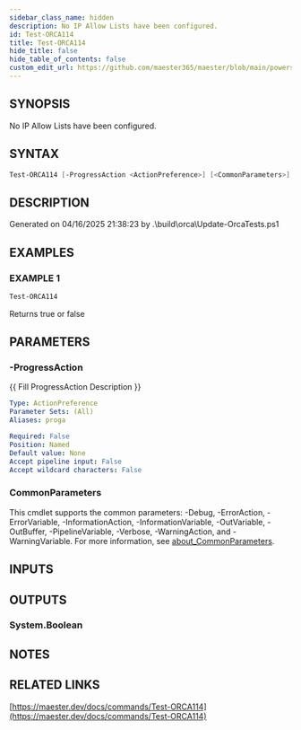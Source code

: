 ```yaml
---
sidebar_class_name: hidden
description: No IP Allow Lists have been configured.
id: Test-ORCA114
title: Test-ORCA114
hide_title: false
hide_table_of_contents: false
custom_edit_url: https://github.com/maester365/maester/blob/main/powershell/public/Test-ORCA114.ps1
---
```


## SYNOPSIS

No IP Allow Lists have been configured.

## SYNTAX

```powershell
Test-ORCA114 [-ProgressAction <ActionPreference>] [<CommonParameters>]
```

## DESCRIPTION

Generated on 04/16/2025 21:38:23 by .\build\orca\Update-OrcaTests.ps1

## EXAMPLES

### EXAMPLE 1

```powershell
Test-ORCA114
```

Returns true or false

## PARAMETERS

### -ProgressAction

\{\{ Fill ProgressAction Description \}\}

```yaml
Type: ActionPreference
Parameter Sets: (All)
Aliases: proga

Required: False
Position: Named
Default value: None
Accept pipeline input: False
Accept wildcard characters: False
```

### CommonParameters

This cmdlet supports the common parameters: -Debug, -ErrorAction, -ErrorVariable, -InformationAction, -InformationVariable, -OutVariable, -OutBuffer, -PipelineVariable, -Verbose, -WarningAction, and -WarningVariable. For more information, see [about_CommonParameters](http://go.microsoft.com/fwlink/?LinkID=113216).

## INPUTS

## OUTPUTS

### System.Boolean

## NOTES

## RELATED LINKS

[https://maester.dev/docs/commands/Test-ORCA114](https://maester.dev/docs/commands/Test-ORCA114)
